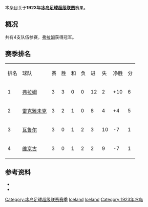 本条目关于'''1923年[[冰岛足球超级联赛|冰岛足球超级联赛]]'''赛果。

==概况==
共有4支队伍参赛，[[弗拉姆足球俱乐部|弗拉姆]]获得冠军。

==赛季排名==
{| class="wikitable" style="text-align: center;"
|排名||球队||赛||胜||和||负||进||失||净胜||分
|-
|1||[[弗拉姆足球俱乐部|弗拉姆]]||3||3||0||0||12||2||+10||6
|-
|2||[[雷克雅未克足球俱乐部|雷克雅未克]]||3||2||1||0||8||4||+4||5
|-
|3||[[瓦鲁尔足球俱乐部|瓦鲁尔]]||3||0||1||2||3||10||-7||1
|-
|4||[[维京古雷克雅维克足球会|维京古]]||3||0||1||2||2||9||-7||1
|}

==参考资料==
* {{cite web |title=Iceland Final League Tables 1912-1998 |url=http://www.rsssf.com/tablesi/ijshist.html |publisher=[[RSSSF|RSSSF]] |accessdate=2018-06-18 |archive-date=2019-12-25 |archive-url=https://web.archive.org/web/20191225230011/http://rsssf.com/tablesi/ijshist.html |dead-url=no }}
* {{cite web |title=Iceland - Topscorers |url=http://www.rsssf.com/tablesi/ijstops.html |website=www.rsssf.com |publisher=[[RSSSF|RSSSF]] |accessdate=2018-06-18 |archive-date=2019-04-07 |archive-url=https://web.archive.org/web/20190407162501/http://www.rsssf.com/tablesi/ijstops.html |dead-url=no }}

{{冰岛足球超级联赛赛季}}
{{1922–23 in European football (UEFA)}}
{{1923–24 in European football (UEFA)}}


[[Category:冰岛足球超级联赛赛季|Category:冰岛足球超级联赛赛季]]
[[Category:1923年至1924年本土足球联赛|Iceland]] 
[[Category:1922年至1923年本土足球联赛|Iceland]] 
[[Category:1923年冰岛|Category:1923年冰岛]]


{{Iceland-footy-competition-stub}}